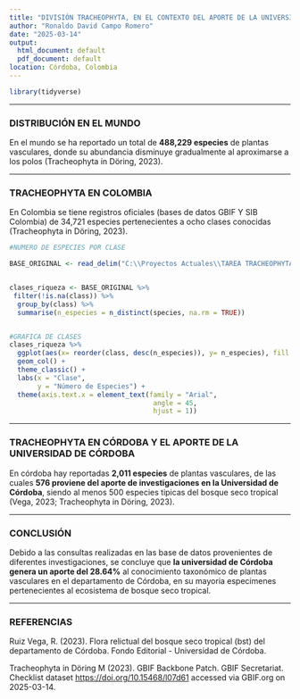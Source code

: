 ```yaml
---
title: "DIVISIÓN TRACHEOPHYTA, EN EL CONTEXTO DEL APORTE DE LA UNIVERSIDAD DE CÓRDOBA PARA EL DEPARTAMENTO"
author: "Ronaldo David Campo Romero"
date: "2025-03-14"
output:
  html_document: default
  pdf_document: default
location: Córdoba, Colombia
---
```


```r
library(tidyverse)
```

------------------------------------------------------------------------

### DISTRIBUCIÓN EN EL MUNDO

En el mundo se ha reportado un total de **488,229 especies** de plantas vasculares, donde su abundancia disminuye gradualmente al aproximarse a los polos (Tracheophyta in Döring, 2023).

------------------------------------------------------------------------

### TRACHEOPHYTA EN COLOMBIA

En Colombia se tiene registros oficiales (bases de datos GBIF Y SIB Colombia) de 34,721 especies pertenecientes a ocho clases conocidas (Tracheophyta in Döring, 2023).

```r
#NUMERO DE ESPECIES POR CLASE

BASE_ORIGINAL <- read_delim("C:\\Proyectos Actuales\\TAREA TRACHEOPHYTAS\\bases de datos\\DATOS_TRACHEOPHYTA_COLOMBIA\\tracheophyta_colombia.csv")


clases_riqueza <- BASE_ORIGINAL %>% 
 filter(!is.na(class)) %>% 
  group_by(class) %>% 
  summarise(n_especies = n_distinct(species, na.rm = TRUE)) 


#GRAFICA DE CLASES
clases_riqueza %>% 
  ggplot(aes(x= reorder(class, desc(n_especies)), y= n_especies), fill = "gray") +
  geom_col() +
  theme_classic() +
  labs(x = "Clase",
       y = "Número de Especies") +
  theme(axis.text.x = element_text(family = "Arial",
                                    angle = 45,
                                    hjust = 1))
```

------------------------------------------------------------------------

### TRACHEOPHYTA EN CÓRDOBA Y EL APORTE DE LA UNIVERSIDAD DE CÓRDOBA

En córdoba hay reportadas **2,011 especies** de plantas vasculares, de las cuales **576 proviene del aporte de investigaciones en la Universidad de Córdoba**, siendo al menos 500 especies tipicas del bosque seco tropical (Vega, 2023; Tracheophyta in Döring, 2023).

------------------------------------------------------------------------

### CONCLUSIÓN

Debido a las consultas realizadas en las base de datos provenientes de diferentes investigaciones, se concluye que **la universidad de Córdoba genera un aporte del 28.64%** al conocimiento taxonómico de plantas vasculares en el departamento de Córdoba, en su mayoria especimenes pertenecientes al ecosistema de bosque seco tropical.

------------------------------------------------------------------------

### REFERENCIAS

Ruiz Vega, R. (2023). Flora relictual del bosque seco tropical (bst) del departamento de Córdoba. Fondo Editorial - Universidad de Córdoba.

Tracheophyta in Döring M (2023). GBIF Backbone Patch. GBIF Secretariat. Checklist dataset <https://doi.org/10.15468/l07d61> accessed via GBIF.org on 2025-03-14.
